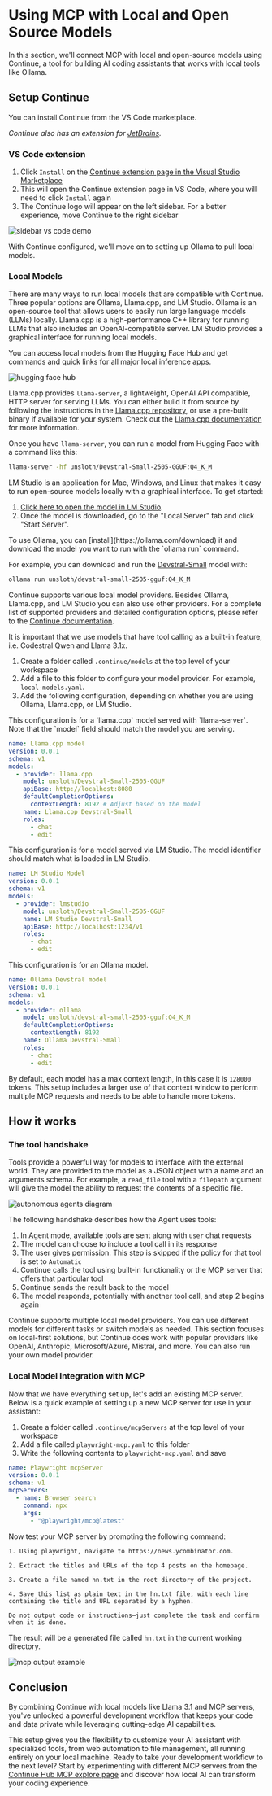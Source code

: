 # Using MCP with Local and Open Source Models

In this section, we'll connect MCP with local and open-source models using
Continue, a tool for building AI coding assistants that works with local tools
like Ollama.

## Setup Continue

You can install Continue from the VS Code marketplace.

<Tip>

*Continue also has an extension for [JetBrains](https://plugins.jetbrains.com/plugin/22707-continue).*

</Tip>

### VS Code extension

1. Click `Install` on the [Continue extension page in the Visual Studio Marketplace](https://marketplace.visualstudio.com/items?itemName=Continue.continue)
2. This will open the Continue extension page in VS Code, where you will need to click `Install` again
3. The Continue logo will appear on the left sidebar. For a better experience, move Continue to the right sidebar

![sidebar vs code demo](https://mintlify.s3.us-west-1.amazonaws.com/continue-docs/images/move-to-right-sidebar-b2d315296198e41046fc174d8178f30a.gif)

With Continue configured, we'll move on to setting up Ollama to pull local models. 

### Local Models

There are many ways to run local models that are compatible with Continue. Three popular options are Ollama, Llama.cpp, and LM Studio. Ollama is an open-source tool that allows users to easily run large language models (LLMs) locally. Llama.cpp is a high-performance C++ library for running LLMs that also includes an OpenAI-compatible server. LM Studio provides a graphical interface for running local models.


You can access local models from the Hugging Face Hub and get commands and quick links for all major local inference apps.

![hugging face hub](https://cdn-uploads.huggingface.co/production/uploads/64445e5f1bc692d87b27e183/d6XMR5q9DwVpdEKFeLW9t.png)

<hfoptions id="local-models">
<hfoption id="llamacpp">

Llama.cpp provides `llama-server`, a lightweight, OpenAI API compatible, HTTP server for serving LLMs. You can either build it from source by following the instructions in the [Llama.cpp repository](https://github.com/ggml-org/llama.cpp), or use a pre-built binary if available for your system. Check out the [Llama.cpp documentation](https://github.com/ggerganov/llama.cpp) for more information.

Once you have `llama-server`, you can run a model from Hugging Face with a command like this:

```bash
llama-server -hf unsloth/Devstral-Small-2505-GGUF:Q4_K_M
```

</hfoption>
<hfoption id="lmstudio">
LM Studio is an application for Mac, Windows, and Linux that makes it easy to run open-source models locally with a graphical interface. To get started:

1.  [Click here to open the model in LM Studio](lmstudio://open_from_hf?model=unsloth/Devstral-Small-2505-GGUF).
2.  Once the model is downloaded, go to the "Local Server" tab and click "Start Server".
</hfoption>
<hfoption id="ollama">
To use Ollama, you can [install](https://ollama.com/download) it and download the model you want to run with the `ollama run` command.

For example, you can download and run the [Devstral-Small](https://huggingface.co/unsloth/Devstral-Small-2505-GGUF?local-app=ollama) model with:

```bash
ollama run unsloth/devstral-small-2505-gguf:Q4_K_M
```
</hfoption>
</hfoptions>

<Tip>

Continue supports various local model providers. Besides Ollama, Llama.cpp, and LM Studio you can also use other providers. For a complete list of supported providers and detailed configuration options, please refer to the [Continue documentation](https://docs.continue.dev/customize/model-providers).

</Tip>

It is important that we use models that have tool calling as a built-in feature, i.e. Codestral Qwen and Llama 3.1x.

1. Create a folder called `.continue/models` at the top level of your workspace
2. Add a file to this folder to configure your model provider. For example, `local-models.yaml`.
3. Add the following configuration, depending on whether you are using Ollama, Llama.cpp, or LM Studio.

<hfoptions id="local-models">
<hfoption id="llamacpp">
This configuration is for a `llama.cpp` model served with `llama-server`. Note that the `model` field should match the model you are serving.

```yaml
name: Llama.cpp model
version: 0.0.1
schema: v1
models:
  - provider: llama.cpp
    model: unsloth/Devstral-Small-2505-GGUF
    apiBase: http://localhost:8080
    defaultCompletionOptions:
      contextLength: 8192 # Adjust based on the model
    name: Llama.cpp Devstral-Small
    roles:
      - chat
      - edit
```
</hfoption>
<hfoption id="lmstudio">
This configuration is for a model served via LM Studio. The model identifier should match what is loaded in LM Studio.

```yaml
name: LM Studio Model
version: 0.0.1
schema: v1
models:
  - provider: lmstudio
    model: unsloth/Devstral-Small-2505-GGUF
    name: LM Studio Devstral-Small
    apiBase: http://localhost:1234/v1
    roles:
      - chat
      - edit
```
</hfoption>
<hfoption id="ollama">
This configuration is for an Ollama model.

```yaml
name: Ollama Devstral model
version: 0.0.1
schema: v1
models:
  - provider: ollama
    model: unsloth/devstral-small-2505-gguf:Q4_K_M
    defaultCompletionOptions:
      contextLength: 8192
    name: Ollama Devstral-Small
    roles:
      - chat
      - edit
```
</hfoption>
</hfoptions>

By default, each model has a max context length, in this case it is `128000` tokens. This setup includes a larger use of
that context window to perform multiple MCP requests and needs to be able to handle more tokens.

## How it works

### The tool handshake

Tools provide a powerful way for models to interface with the external world.
They are provided to the model as a JSON object with a name and an arguments
schema. For example, a `read_file` tool with a `filepath` argument will give the
model the ability to request the contents of a specific file.

![autonomous agents diagram](https://gist.github.com/user-attachments/assets/c7301fc0-fa5c-4dc4-9955-7ba8a6587b7a)

The following handshake describes how the Agent uses tools:

1. In Agent mode, available tools are sent along with `user` chat requests
2. The model can choose to include a tool call in its response
3. The user gives permission. This step is skipped if the policy for that tool is set to `Automatic`
4. Continue calls the tool using built-in functionality or the MCP server that offers that particular tool
5. Continue sends the result back to the model
6. The model responds, potentially with another tool call, and step 2 begins again

Continue supports multiple local model providers. You can use different models
for different tasks or switch models as needed. This section focuses on
local-first solutions, but Continue does work with popular providers
like OpenAI, Anthropic, Microsoft/Azure, Mistral, and more. You can also run
your own model provider.

### Local Model Integration with MCP

Now that we have everything set up, let's add an existing MCP server. Below is a quick example of setting up a new MCP server for use in your assistant:

1. Create a folder called `.continue/mcpServers` at the top level of your workspace
2. Add a file called `playwright-mcp.yaml` to this folder
3. Write the following contents to `playwright-mcp.yaml` and save

```yaml
name: Playwright mcpServer
version: 0.0.1
schema: v1
mcpServers:
  - name: Browser search
    command: npx
    args:
      - "@playwright/mcp@latest"
```

Now test your MCP server by prompting the following command:

```
1. Using playwright, navigate to https://news.ycombinator.com.

2. Extract the titles and URLs of the top 4 posts on the homepage.

3. Create a file named hn.txt in the root directory of the project.

4. Save this list as plain text in the hn.txt file, with each line containing the title and URL separated by a hyphen.

Do not output code or instructions—just complete the task and confirm when it is done.
```

The result will be a generated file called `hn.txt` in the current working directory.

![mcp output example](https://deploy-preview-6060--continuedev.netlify.app/assets/images/mcp-playwright-50b192a2ff395f7a6cc11618c5e2d5b1.png)

## Conclusion

By combining Continue with local models like Llama 3.1 and MCP servers, you've
unlocked a powerful development workflow that keeps your code and data private
while leveraging cutting-edge AI capabilities. 

This setup gives you the flexibility to customize your AI assistant with
specialized tools, from web automation to file management, all running entirely
on your local machine. Ready to take your development workflow to the next
level? Start by experimenting with different MCP servers from the [Continue Hub
MCP explore page](https://hub.continue.dev/explore/mcp) and discover how
local AI can transform your coding experience.
